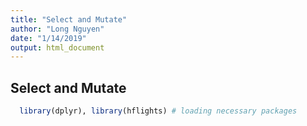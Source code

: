 ```yaml
---
title: "Select and Mutate"
author: "Long Nguyen"
date: "1/14/2019"
output: html_document
---
```


## Select and Mutate
```r
  library(dplyr), library(hflights) # loading necessary packages
  
```